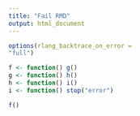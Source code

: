 ```yaml
---
title: "Fail RMD"
output: html_document
---
```


```r
options(rlang_backtrace_on_error = 
"full")
```


```r
f <- function() g()
g <- function() h()
h <- function() i()
i <- function() stop("error")
```

```r
f()
```


